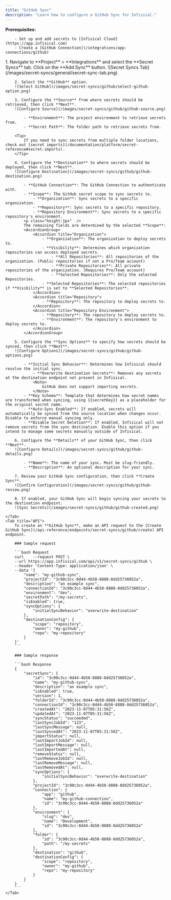 ```yaml
---
title: "GitHub Sync"
description: "Learn how to configure a GitHub Sync for Infisical."
---
```


**Prerequisites:**

        - Set up and add secrets to [Infisical Cloud](https://app.infisical.com)
        - Create a [GitHub Connection](/integrations/app-connections/github)

<Tabs>
    <Tab title="Infisical UI">
        1. Navigate to **Project** > **Integrations** and select the **Secret Syncs** tab. Click on the **Add Sync** button.
        ![Secret Syncs Tab](/images/secret-syncs/general/secret-sync-tab.png)

        2. Select the **GitHub** option.
        ![Select GitHub](/images/secret-syncs/github/select-github-option.png)

        3. Configure the **Source** from where secrets should be retrieved, then click **Next**.
        ![Configure Source](/images/secret-syncs/github/github-source.png)

            - **Environment**: The project environment to retrieve secrets from.
            - **Secret Path**: The folder path to retrieve secrets from.

        <Tip>
            If you need to sync secrets from multiple folder locations, check out [secret imports](/documentation/platform/secret-reference#secret-imports).
        </Tip>

        4. Configure the **Destination** to where secrets should be deployed, then click **Next**.
        ![Configure Destination](/images/secret-syncs/github/github-destination.png)

            - **GitHub Connection**: The GitHub Connection to authenticate with.
            - **Scope**: The GitHub secret scope to sync secrets to.
                - **Organization**: Sync secrets to a specific organization.
                - **Repository**: Sync secrets to a specific repository.
                - **Repository Environment**: Sync secrets to a specific repository's environment.
            <p class="height:1px"  />
            The remaining fields are determined by the selected **Scope**:
            <AccordionGroup>
                <Accordion title="Organization">
                    - **Organization**: The organization to deploy secrets to.
                    - **Visibility**: Determines which organization repositories can access deployed secrets.
                        - **All Repositories**: All repositories of the organization. (Public repositories if not a Pro/Team account)
                        - **Private Repositories**: All private repositories of the organization. (Requires Pro/Team account)
                        - **Selected Repositories**: Only the selected Repositories.
                    - **Selected Repositories**: The selected repositories if **Visibility** is set to **Selected Repositories**.
                </Accordion>
                <Accordion title="Repository">
                    - **Repository**: The repository to deploy secrets to.
                </Accordion>
                <Accordion title="Repository Environment">
                    - **Repository**: The repository to deploy secrets to.
                    - **Environment**: The repository's environment to deploy secrets to.
                </Accordion>
            </AccordionGroup>

        5. Configure the **Sync Options** to specify how secrets should be synced, then click **Next**.
        ![Configure Options](/images/secret-syncs/github/github-options.png)

            - **Initial Sync Behavior**: Determines how Infisical should resolve the initial sync.
                - **Overwrite Destination Secrets**: Removes any secrets at the destination endpoint not present in Infisical.
                <Note>
                    GitHub does not support importing secrets.
                </Note>
            - **Key Schema**: Template that determines how secret names are transformed when syncing, using {{secretKey}} as a placeholder for the original secret name.
            - **Auto-Sync Enabled**: If enabled, secrets will automatically be synced from the source location when changes occur. Disable to enforce manual syncing only.
            - **Disable Secret Deletion**: If enabled, Infisical will not remove secrets from the sync destination. Enable this option if you intend to manage some secrets manually outside of Infisical.

        6. Configure the **Details** of your GitHub Sync, then click **Next**.
        ![Configure Details](/images/secret-syncs/github/github-details.png)

            - **Name**: The name of your sync. Must be slug-friendly.
            - **Description**: An optional description for your sync.

        7. Review your GitHub Sync configuration, then click **Create Sync**.
        ![Confirm Configuration](/images/secret-syncs/github/github-review.png)

        8. If enabled, your GitHub Sync will begin syncing your secrets to the destination endpoint.
        ![Sync Secrets](/images/secret-syncs/github/github-created.png)

    </Tab>
    <Tab title="API">
        To create an **GitHub Sync**, make an API request to the [Create GitHub Sync](/api-reference/endpoints/secret-syncs/github/create) API endpoint.

        ### Sample request

        ```bash Request
        curl    --request POST \
        --url https://app.infisical.com/api/v1/secret-syncs/github \
        --header 'Content-Type: application/json' \
        --data '{
            "name": "my-github-sync",
            "projectId": "3c90c3cc-0d44-4b50-8888-8dd25736052a",
            "description": "an example sync",
            "connectionId": "3c90c3cc-0d44-4b50-8888-8dd25736052a",
            "environment": "dev",
            "secretPath": "/my-secrets",
            "isEnabled": true,
            "syncOptions": {
                "initialSyncBehavior": "overwrite-destination"
            },
            "destinationConfig": {
                "scope": "repository",
                "owner": "my-github",
                "repo": "my-repository"
            }
        }'
        ```

        ### Sample response

        ```bash Response
        {
            "secretSync": {
                "id": "3c90c3cc-0d44-4b50-8888-8dd25736052a",
                "name": "my-github-sync",
                "description": "an example sync",
                "isEnabled": true,
                "version": 1,
                "folderId": "3c90c3cc-0d44-4b50-8888-8dd25736052a",
                "connectionId": "3c90c3cc-0d44-4b50-8888-8dd25736052a",
                "createdAt": "2023-11-07T05:31:56Z",
                "updatedAt": "2023-11-07T05:31:56Z",
                "syncStatus": "succeeded",
                "lastSyncJobId": "123",
                "lastSyncMessage": null,
                "lastSyncedAt": "2023-11-07T05:31:56Z",
                "importStatus": null,
                "lastImportJobId": null,
                "lastImportMessage": null,
                "lastImportedAt": null,
                "removeStatus": null,
                "lastRemoveJobId": null,
                "lastRemoveMessage": null,
                "lastRemovedAt": null,
                "syncOptions": {
                    "initialSyncBehavior": "overwrite-destination"
                },
                "projectId": "3c90c3cc-0d44-4b50-8888-8dd25736052a",
                "connection": {
                    "app": "github",
                    "name": "my-github-connection",
                    "id": "3c90c3cc-0d44-4b50-8888-8dd25736052a"
                },
                "environment": {
                    "slug": "dev",
                    "name": "Development",
                    "id": "3c90c3cc-0d44-4b50-8888-8dd25736052a"
                },
                "folder": {
                    "id": "3c90c3cc-0d44-4b50-8888-8dd25736052a",
                    "path": "/my-secrets"
                },
                "destination": "github",
                "destinationConfig": {
                    "scope": "repository",
                    "owner": "my-github",
                    "repo": "my-repository"
                }
            }
        }
        ```
    </Tab>
</Tabs>
